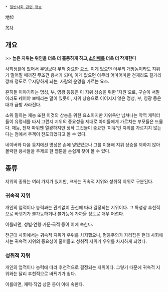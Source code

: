  * [[일반사회 관련 정보]]

地位

[[목차]]

== 개요 ==

>> '''높은 지위는 위인을 더욱 더 훌륭하게 하고,[[소인배]]를 더욱 더 작게한다'''

사회생활에 있어서 무엇보다 무척 중요한 요소.
이게 있으면 아무리 개쌍놈이라도 지위가 떨어질 때까진 무조건 용서가 되며, 이게 없으면 아무리 어마어마한 천재라도 길거리 깡패 정도로 무시당하게 되는, 사람의 운명을 가르는 요소.

흔히들 이야기하는 명성, 부, 영광 등등은 이 지위 상승을 위한 '자원'으로, 구슬이 서말이라도 꿰어야 보배라는 말이 있듯이, 지위 상승으로 이어지지 않은 명성, 부, 영광 등은 대개 금방 사라진다.

소위 말하는 재능 또한 이것의 상승을 위한 요소이지만 지위욕만 넘쳐나는 악역 캐릭터들이 유명세를 타서 그런지 지위의 중요성을 제대로 아이들에게 가르치는 부모들은 드물다. 재능, 천재 따위엔 열광하지만 정작 그것들이 중요한 '이유'인 지위를 가르치치 않는다는 점에서 주객이 전도되었다고 볼 수 있다.

네이버와 다음 등지에선 명성은 손에 넣었었으나 그를 이용해 지위 상승을 꾀하지 않아 몰락한 용사들을 주제로 한 웹툰을 손쉽게 찾아 볼 수 있다.

== 종류 ==
지위의 종류는 여러 가지가 있지만, 크게는 귀속적 지위와 성취적 지위로 구분된다.

=== 귀속적 지위 ===
개인의 업적이나 능력과는 관계없이 출신에 따라 결정되는 지위이다. 그 특성상 후천적으로 바뀌기가 불가능하거나 불가능에 가까울 정도로 매우 어렵다.

이를테면, 성별·연령·가문·국적 등이 이에 속한다.

전근대 사회에서는 귀속적 지위가 우위를 차지했으나, 평등주의가 자리잡은 현대 사회에서는 귀속적 지위의 중요성이 줄어들고 성취적 지위가 우위를 차지하게 되었다.

=== 성취적 지위 ===
개인의 업적이나 능력에 따라 후천적으로 결정되는 지위이다. 그렇기 때문에 귀속적 지위와는 달리 후천적으로 바뀌기가 쉽다.

이를테면, 재력·직업·상훈 등이 이에 속한다.
